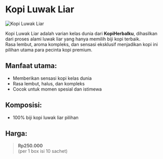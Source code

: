 # Kopi Luwak Liar

![Kopi Luwak Liar](/assets/kopiMDX/kopiLuwakLiar_removed.png)

Kopi Luwak Liar adalah varian kelas dunia dari **KopiHerbalku**, dihasilkan dari proses alami luwak liar yang hanya memilih biji kopi terbaik.  
Rasa lembut, aroma kompleks, dan sensasi eksklusif menjadikan kopi ini pilihan utama para pecinta kopi premium.

## Manfaat utama:

- Memberikan sensasi kopi kelas dunia
- Rasa lembut, halus, dan kompleks
- Cocok untuk momen spesial dan istimewa

## Komposisi:

- 100% biji kopi luwak liar pilihan

## Harga:

> **Rp250.000**  
> (per 1 box isi 10 sachet)
